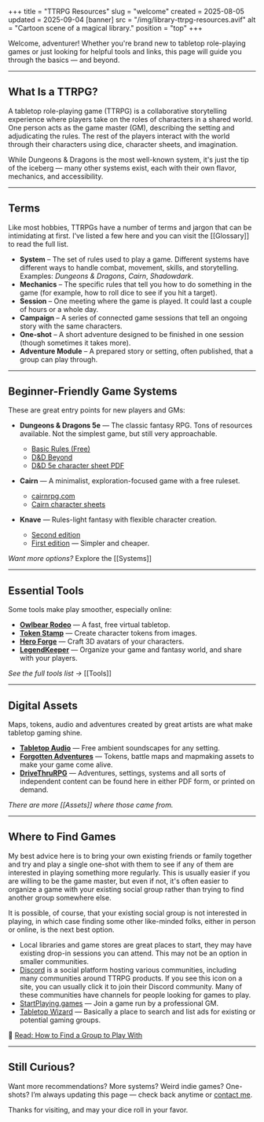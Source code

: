 +++
title = "TTRPG Resources"
slug = "welcome"
created = 2025-08-05
updated = 2025-09-04
[banner]
src = "/img/library-ttrpg-resources.avif"
alt = "Cartoon scene of a magical library."
position = "top"
+++

Welcome, adventurer! Whether you're brand new to tabletop role-playing games or just looking for helpful tools and links, this page will guide you through the basics — and beyond.

---

## What Is a TTRPG?

A tabletop role-playing game (TTRPG) is a collaborative storytelling experience where players take on the roles of characters in a shared world. One person acts as the game master (GM), describing the setting and adjudicating the rules. The rest of the players interact with the world through their characters using dice, character sheets, and imagination.

While Dungeons & Dragons is the most well-known system, it's just the tip of the iceberg — many other systems exist, each with their own flavor, mechanics, and accessibility.

---

## Terms

Like most hobbies, TTRPGs have a number of terms and jargon that can be intimidating at first. I've listed a few here and you can visit the [[Glossary]] to read the full list.

- **System** – The set of rules used to play a game. Different systems have different ways to handle combat, movement, skills, and storytelling. Examples: _Dungeons & Dragons_, _Cairn_, _Shadowdark_.
- **Mechanics** – The specific rules that tell you how to do something in the game (for example, how to roll dice to see if you hit a target).
- **Session** – One meeting where the game is played. It could last a couple of hours or a whole day.
- **Campaign** – A series of connected game sessions that tell an ongoing story with the same characters.
- **One-shot** – A short adventure designed to be finished in one session (though sometimes it takes more).
- **Adventure Module** – A prepared story or setting, often published, that a group can play through.

---

## Beginner-Friendly Game Systems

These are great entry points for new players and GMs:

- **Dungeons & Dragons 5e** — The classic fantasy RPG. Tons of resources available. Not the simplest game, but still very approachable.
  - [Basic Rules (Free)](https://dnd.wizards.com/what-is-dnd/basic-rules)
  - [D&D Beyond](https://www.dndbeyond.com/)
  - [D&D 5e character sheet PDF](https://media.wizards.com/2016/dnd/downloads/5E_CharacterSheet_Fillable.pdf)

- **Cairn** — A minimalist, exploration-focused game with a free ruleset.
  - [cairnrpg.com](https://cairnrpg.com/)
  - [Cairn character sheets](https://drive.google.com/drive/folders/1MSkKBpBXviYhABAzeSoPWZ4nHkGg6Xlf)

- **Knave** — Rules-light fantasy with flexible character creation.
  - [Second edition](https://questingblog.com/knave-2e/)
  - [First edition](https://questingblog.com/knave/) — Simpler and cheaper.

_Want more options?_ Explore the [[Systems]]

---

## Essential Tools

Some tools make play smoother, especially online:

- **[Owlbear Rodeo](https://owlbear.rodeo)** — A fast, free virtual tabletop.
- **[Token Stamp](https://rolladvantage.com/tokenstamp/)** — Create character tokens from images.
- **[Hero Forge](https://heroforge.com)** — Craft 3D avatars of your characters.
- **[LegendKeeper](https://legendkeeper.com)** — Organize your game and fantasy world, and share with your players.


_See the full tools list →_ [[Tools]]

---

## Digital Assets

Maps, tokens, audio and adventures created by great artists are what make tabletop gaming shine.

- **[Tabletop Audio](https://tabletopaudio.com/)** — Free ambient soundscapes for any setting.
- **[Forgotten Adventures](https://www.forgotten-adventures.net/)** — Tokens, battle maps and mapmaking assets to make your game come alive.
- **[DriveThruRPG](https://www.drivethrurpg.com/)** — Adventures, settings, systems and all sorts of independent content can be found here in either PDF form, or printed on demand.

_There are more [[Assets]] where those came from._

---

## Where to Find Games

My best advice here is to bring your own existing friends or family together and try and play a single one-shot with them to see if any of them are interested in playing something more regularly. This is usually easier if you are willing to be the game master, but even if not, it's often easier to organize a game with your existing social group rather than trying to find another group somewhere else.

It is possible, of course, that your existing social group is not interested in playing, in which case finding some other like-minded folks, either in person or online, is the next best option.

- Local libraries and game stores are great places to start, they may have existing drop-in sessions you can attend. This may not be an option in smaller communities.
- [Discord](https://discord.com) is a social platform hosting various communities, including many communities around TTRPG products. If you see this icon <Icon icon="discord" class="text-discord size-5" /> on a site, you can usually click it to join their Discord community. Many of these communities have channels for people looking for games to play.
- [StartPlaying.games](https://startplaying.games) — Join a game run by a professional GM.
- [Tabletop Wizard](https://www.rpgtablefinder.com/) — Basically a place to search and list ads for existing or potential gaming groups.


📖 [Read: How to Find a Group to Play With](/post/getting-started-with-ttrpgs)

---

## Still Curious?

Want more recommendations? More systems? Weird indie games? One-shots?
I’m always updating this page — check back anytime or [contact me](mailto:colin@ttrpg.tools).

Thanks for visiting, and may your dice roll in your favor.
